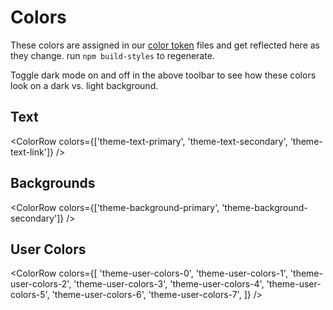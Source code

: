 
<Meta title="owncast/Style Guide/Colors" />

# Colors

These colors are assigned in our [color token](https://github.com/owncast/owncast/tree/webv2/web/style-definitions/tokens/color) files
and get reflected here as they change. run `npm build-styles` to regenerate.

Toggle dark mode on and off in the above toolbar to see how these colors look on a dark vs. light background.

## Text

<ColorRow colors={['theme-text-primary', 'theme-text-secondary', 'theme-text-link']} />

## Backgrounds

<ColorRow colors={['theme-background-primary', 'theme-background-secondary']} />

## User Colors

<ColorRow
  colors={[
    'theme-user-colors-0',
    'theme-user-colors-1',
    'theme-user-colors-2',
    'theme-user-colors-3',
    'theme-user-colors-4',
    'theme-user-colors-5',
    'theme-user-colors-6',
    'theme-user-colors-7',
  ]}
/>
